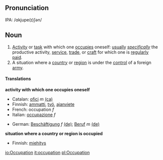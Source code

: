 ==Pronunciation==
IPA: /ɑkjupe(ɪ)ʃən/

==Noun==



#[[Activity]] or [[task]] with which one [[occupies]] oneself: [[usually]] ''[[specifically]]'' the productive activity, [[service]], [[trade]], or [[craft]] for which one is [[regularly]] [[paid]].
#A situation where a [[country]] or [[region]] is under the [[control]] of a foreign [[army]].

====Translations====
'''activity with which one occupies oneself'''
{{top}}
*Catalan: [[ofici]] ''m'' [[:ca:ofici|(ca)]] 
*Finnish: [[ammatti]], [[työ]], [[ajanviete]]
*French: occupation ''f''
*Italian: [[occupazione]] ''f''
{{mid}}
*German: [[Beschäftigung]] ''f'' [[:de:Beschäftigung|(de)]]; [[Beruf]] ''m'' [[:de:Beruf|(de)]]
{{bottom}}

'''situation where a country or region is occupied'''
{{top}}
*Finnish: [[miehitys]]
{{mid}}
{{bottom}}

[[io:Occupation]]
[[it:occupation]]
[[pl:Occupation]]